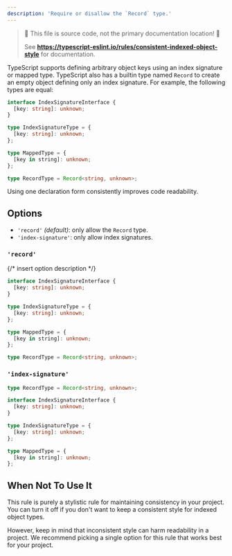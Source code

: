 ```yaml
---
description: 'Require or disallow the `Record` type.'
---
```



> 🛑 This file is source code, not the primary documentation location! 🛑
>
> See **https://typescript-eslint.io/rules/consistent-indexed-object-style** for documentation.

TypeScript supports defining arbitrary object keys using an index signature or mapped type.
TypeScript also has a builtin type named `Record` to create an empty object defining only an index signature.
For example, the following types are equal:

```ts
interface IndexSignatureInterface {
  [key: string]: unknown;
}

type IndexSignatureType = {
  [key: string]: unknown;
};

type MappedType = {
  [key in string]: unknown;
};

type RecordType = Record<string, unknown>;
```

Using one declaration form consistently improves code readability.

## Options

- `'record'` _(default)_: only allow the `Record` type.
- `'index-signature'`: only allow index signatures.

### `'record'`

{/* insert option description */}

<Tabs>
<TabItem value="❌ Incorrect">

```ts option='"record"'
interface IndexSignatureInterface {
  [key: string]: unknown;
}

type IndexSignatureType = {
  [key: string]: unknown;
};

type MappedType = {
  [key in string]: unknown;
};
```

</TabItem>
<TabItem value="✅ Correct">

```ts option='"record"'
type RecordType = Record<string, unknown>;
```

</TabItem>
</Tabs>

### `'index-signature'`

<Tabs>
<TabItem value="❌ Incorrect">

```ts option='"index-signature"'
type RecordType = Record<string, unknown>;
```

</TabItem>
<TabItem value="✅ Correct">

```ts option='"index-signature"'
interface IndexSignatureInterface {
  [key: string]: unknown;
}

type IndexSignatureType = {
  [key: string]: unknown;
};

type MappedType = {
  [key in string]: unknown;
};
```

</TabItem>
</Tabs>

## When Not To Use It

This rule is purely a stylistic rule for maintaining consistency in your project.
You can turn it off if you don't want to keep a consistent style for indexed object types.

However, keep in mind that inconsistent style can harm readability in a project.
We recommend picking a single option for this rule that works best for your project.
